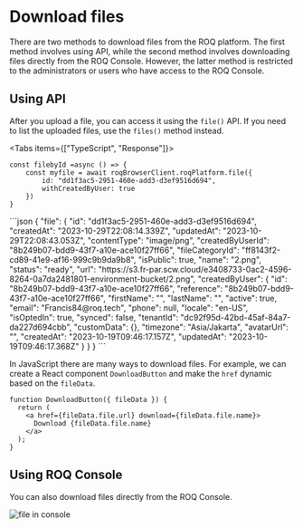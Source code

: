 
# Download files

There are two methods to download files from the ROQ platform. The first method involves using API, while the second method involves downloading files directly from the ROQ Console. However, the latter method is restricted to the administrators or users who have access to the ROQ Console.

## Using API

After you upload a file, you can access it using the `file()` API. If you need to list the uploaded files, use the `files()` method instead.

<Tabs items={["TypeScript", "Response"]}>
<Tab>
```tsx
const filebyId =async () => {
	const myfile = await roqBrowserClient.roqPlatform.file({
		id: "dd1f3ac5-2951-460e-add3-d3ef9516d694",
		withCreatedByUser: true
	})
}
```
</Tab>
<Tab>
```json
{
    "file": {
        "id": "dd1f3ac5-2951-460e-add3-d3ef9516d694",
        "createdAt": "2023-10-29T22:08:14.339Z",
        "updatedAt": "2023-10-29T22:08:43.053Z",
        "contentType": "image/png",
        "createdByUserId": "8b249b07-bdd9-43f7-a10e-ace10f27ff66",
        "fileCategoryId": "ff8143f2-cd89-41e9-af16-999c9b9da9b8",
        "isPublic": true,
        "name": "2.png",
        "status": "ready",
        "url": "https://s3.fr-par.scw.cloud/e3408733-0ac2-4596-8264-0a7da2481801-environment-bucket/2.png",
        "createdByUser": {
            "id": "8b249b07-bdd9-43f7-a10e-ace10f27ff66",
            "reference": "8b249b07-bdd9-43f7-a10e-ace10f27ff66",
            "firstName": "",
            "lastName": "",
            "active": true,
            "email": "Francis84@roq.tech",
            "phone": null,
            "locale": "en-US",
            "isOptedIn": true,
            "synced": false,
            "tenantId": "dc92f95d-42bd-45af-84a7-da227d694cbb",
            "customData": {},
            "timezone": "Asia/Jakarta",
            "avatarUrl": "",
            "createdAt": "2023-10-19T09:46:17.157Z",
            "updatedAt": "2023-10-19T09:46:17.368Z"
        }
    }
}
```
</Tab>
</Tabs>

In JavaScript there are many ways to download files. For example, we can create a React component `DownloadButton` and make the `href` dynamic based on the `fileData`.

```tsx
function DownloadButton({ fileData }) {
  return (
    <a href={fileData.file.url} download={fileData.file.name}>
      Download {fileData.file.name}
    </a>
  );
}
```


## Using ROQ Console

You can also download files directly from the ROQ Console.

![file in console](/screenshots/download-files-from-console.png)

